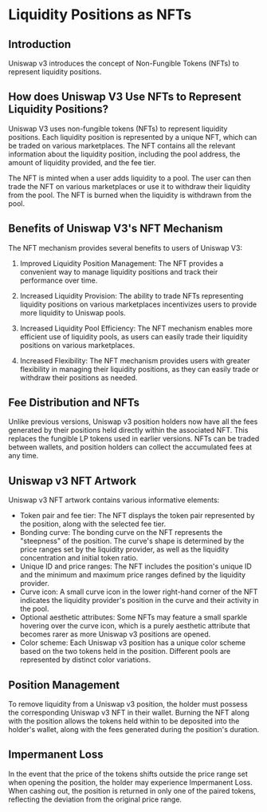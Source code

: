 # Liquidity Positions as NFTs


## Introduction
Uniswap v3 introduces the concept of Non-Fungible Tokens (NFTs) to represent liquidity positions. 

## How does Uniswap V3 Use NFTs to Represent Liquidity Positions?
Uniswap V3 uses non-fungible tokens (NFTs) to represent liquidity positions. Each liquidity position is represented by a unique NFT, which can be traded on various marketplaces. The NFT contains all the relevant information about the liquidity position, including the pool address, the amount of liquidity provided, and the fee tier.

The NFT is minted when a user adds liquidity to a pool. The user can then trade the NFT on various marketplaces or use it to withdraw their liquidity from the pool. The NFT is burned when the liquidity is withdrawn from the pool.

## Benefits of Uniswap V3's NFT Mechanism
The NFT mechanism provides several benefits to users of Uniswap V3:

1. Improved Liquidity Position Management: The NFT provides a convenient way to manage liquidity positions and track their performance over time.

2. Increased Liquidity Provision: The ability to trade NFTs representing liquidity positions on various marketplaces incentivizes users to provide more liquidity to Uniswap pools.

3. Increased Liquidity Pool Efficiency: The NFT mechanism enables more efficient use of liquidity pools, as users can easily trade their liquidity positions on various marketplaces.

4. Increased Flexibility: The NFT mechanism provides users with greater flexibility in managing their liquidity positions, as they can easily trade or withdraw their positions as needed.

## Fee Distribution and NFTs
Unlike previous versions, Uniswap v3 position holders now have all the fees generated by their positions held directly within the associated NFT. This replaces the fungible LP tokens used in earlier versions. NFTs can be traded between wallets, and position holders can collect the accumulated fees at any time.

## Uniswap v3 NFT Artwork
Uniswap v3 NFT artwork contains various informative elements:
- Token pair and fee tier: The NFT displays the token pair represented by the position, along with the selected fee tier.
- Bonding curve: The bonding curve on the NFT represents the "steepness" of the position. The curve's shape is determined by the price ranges set by the liquidity provider, as well as the liquidity concentration and initial token ratio.
- Unique ID and price ranges: The NFT includes the position's unique ID and the minimum and maximum price ranges defined by the liquidity provider.
- Curve icon: A small curve icon in the lower right-hand corner of the NFT indicates the liquidity provider's position in the curve and their activity in the pool.
- Optional aesthetic attributes: Some NFTs may feature a small sparkle hovering over the curve icon, which is a purely aesthetic attribute that becomes rarer as more Uniswap v3 positions are opened.
- Color scheme: Each Uniswap v3 position has a unique color scheme based on the two tokens held in the position. Different pools are represented by distinct color variations.

## Position Management
To remove liquidity from a Uniswap v3 position, the holder must possess the corresponding Uniswap v3 NFT in their wallet. Burning the NFT along with the position allows the tokens held within to be deposited into the holder's wallet, along with the fees generated during the position's duration.

## Impermanent Loss
In the event that the price of the tokens shifts outside the price range set when opening the position, the holder may experience Impermanent Loss. When cashing out, the position is returned in only one of the paired tokens, reflecting the deviation from the original price range.
